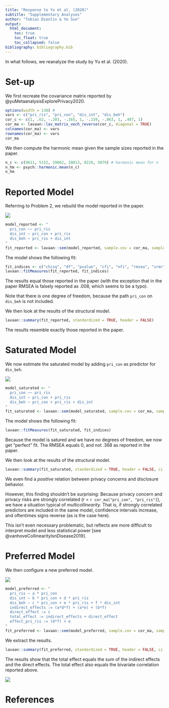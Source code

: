 ```yaml
---
title: "Response to Yu et al. (2020)"
subtitle: "Supplementary Analyses"
author: "Tobias Dienlin & Ye Sun"
output: 
  html_document:
    toc: true
    toc_float: true
    toc_collapsed: false
bibliography: bibliography.bib
---
```


In what follows, we reanalyze the study by Yu et al. (2020).

# Set-up

We first recreate the covariance matrix reported by @yuMetaanalysisExplorePrivacy2020.

```r
options(width = 130) # 
vars <- c("pri_ris", "pri_con", "dis_int", "dis_beh")
cor_c <- c(1, .62, -.203, -.165, 1, -.159, -.063, 1, .487, 1)
cor_ma <- lavaan::lav_matrix_vech_reverse(cor_c, diagonal = TRUE)
colnames(cor_ma) <- vars
rownames(cor_ma) <- vars
cor_ma
```

We then compute the harmonic mean given the sample sizes reported in the paper. 

```r
n_c <- c(9611, 5152, 19062, 20013, 8229, 5079) # harmonic mean for n
n_hm <- psych::harmonic.mean(n_c)
n_hm
```

# Reported Model

Referring to Problem 2, we rebuild the model reported in the paper.

![](figures/model_reported.png)

```r
model_reported <- "
  pri_con ~~ pri_ris
  dis_int ~ pri_con + pri_ris
  dis_beh ~ pri_ris + dis_int
"
fit_reported <- lavaan::sem(model_reported, sample.cov = cor_ma, sample.nobs = n_hm)
```

The model shows the following fit: 

```r
fit_indices <- c("chisq", "df", "pvalue", "cfi", "nfi", "rmsea", "srmr")
lavaan::fitMeasures(fit_reported, fit_indices)
```

The results equal those reported in the paper (with the exception that in the paper RMSEA is falsely reported as .008, which seems to be a typo). 

Note that there is one degree of freedom, because the path `pri_con` on `dis_beh` is not included.

We then look at the results of the structural model.

```r
lavaan::summary(fit_reported, standardized = TRUE, header = FALSE)
```

The results resemble exactly those reported in the paper.

# Saturated Model

We now estimate the saturated model by adding `pri_con` as predictor for `dis_beh`. 

![](figures/model_saturated.png)

```r
model_saturated <- "
  pri_con ~~ pri_ris
  dis_int ~ pri_con + pri_ris
  dis_beh ~ pri_con + pri_ris + dis_int
"
fit_saturated <- lavaan::sem(model_saturated, sample.cov = cor_ma, sample.nobs = n_hm)
```

The model shows the following fit: 

```r
lavaan::fitMeasures(fit_saturated, fit_indices)
```

Because the model is satured and we have no degrees of freedom, we now get "perfect" fit. The RMSEA equals 0, and not .368 as reported in the paper.

We then look at the results of the structural model.

```r
lavaan::summary(fit_saturated, standardized = TRUE, header = FALSE, ci = TRUE)
```

We even find a _positive_ relation between privacy concerns and disclosure behavior. 

However, this finding shouldn't be surprising: Because privacy concern and privacy risks are strongly correlated (_r_ = `r cor_ma["pri_con", "pri_ris"]`), we have a situation typical of _multicollinearity._ That is, if strongly correlated predictors are included in the same model, confidence intervals increase, and oftentimes signs reverse (as is the case here). 

This isn't even necessary problematic, but reflects are more difficult to interpret model and less statistical power [see @vanhoveCollinearityIsnDisease2019].

# Preferred Model

We then configure a new preferred model.

![](figures/model_preferred.png)

```r
model_preferred <- "
  pri_ris ~ a * pri_con 
  dis_int ~ b * pri_con + d * pri_ris
  dis_beh ~ c * pri_con + e * pri_ris + f * dis_int
  indirect_effects := (a*d*f) + (a*e) + (b*f)
  direct_effect := c
  total_effect := indirect_effects + direct_effect
  effect_pri_ris := (d*f) + e
"
fit_preferred <- lavaan::sem(model_preferred, sample.cov = cor_ma, sample.nobs = n_hm)
```

We extract the results.

```r
lavaan::summary(fit_preferred, standardized = TRUE, header = FALSE, ci = TRUE)
```

The results show that the total effect equals the sum of the indirect effects and the direct effects. The total effect also equals the bivariate correlation reported above.

![](figures/model_preferred_results.png)

# References

